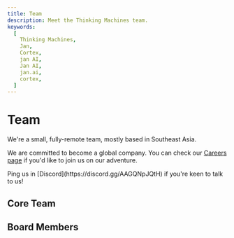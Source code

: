 ```yaml
---
title: Team
description: Meet the Thinking Machines team.
keywords:
  [
    Thinking Machines,
    Jan,
    Cortex,
    jan AI,
    Jan AI,
    jan.ai,
    cortex,
  ]
---
```



# Team

We're a small, fully-remote team, mostly based in Southeast Asia. 

We are committed to become a global company. You can check our [Careers page](https://janai.bamboohr.com/careers) if you'd like to join us on our adventure.

<Callout emoji="🌏">
Ping us in [Discord](https://discord.gg/AAGQNpJQtH) if you're keen to talk to us!
</Callout>

## Core Team

<Cards>
    <Card title="Nicole Zhu" href="#" />
    <Card title="Daniel Ong" href="#" />
    <Card title="Louis Le" href="#" />
    <Card title="Diane Le" href="#" />
    <Card title="Alan Dao" href="#" />
    <Card title="Hien To" href="#" />
    <Card title="James Nguyen" href="#" />
    <Card title="Ong Yeowhua" href="#" />
    <Card title="Hiro Vuong" href="#" />
    <Card title="Faisal Amir" href="#" />
    <Card title="Rex Ha" href="#" />
    <Card title="Ashley Tran" href="#" />
    <Card title="Van Pham" href="#" />
    <Card title="Ed Chessman" href="#" />
    <Card title="Emre Kartal" href="#" />
    <Card title="Cameron Nguyen" href="#" />
    <Card title="Sang Nguyen" href="#" />
</Cards>

## Board Members

<Cards>
    <Card title="Dobby" href="#" />
    <Card title="Mama Cat" href="#" />
</Cards>